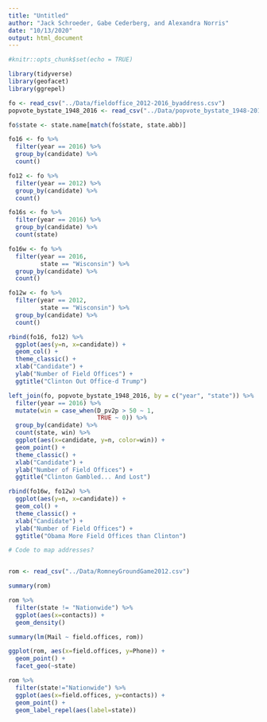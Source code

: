 ```yaml
---
title: "Untitled"
author: "Jack Schroeder, Gabe Cederberg, and Alexandra Norris"
date: "10/13/2020"
output: html_document
---
```


```r
#knitr::opts_chunk$set(echo = TRUE)

library(tidyverse)
library(geofacet)
library(ggrepel)

fo <- read_csv("../Data/fieldoffice_2012-2016_byaddress.csv")
popvote_bystate_1948_2016 <- read_csv("../Data/popvote_bystate_1948-2016.csv")

fo$state <- state.name[match(fo$state, state.abb)]

fo16 <- fo %>% 
  filter(year == 2016) %>% 
  group_by(candidate) %>% 
  count()

fo12 <- fo %>% 
  filter(year == 2012) %>% 
  group_by(candidate) %>% 
  count()

fo16s <- fo %>% 
  filter(year == 2016) %>% 
  group_by(candidate) %>% 
  count(state)

fo16w <- fo %>% 
  filter(year == 2016,
         state == "Wisconsin") %>% 
  group_by(candidate) %>% 
  count()

fo12w <- fo %>% 
  filter(year == 2012,
         state == "Wisconsin") %>% 
  group_by(candidate) %>% 
  count()

rbind(fo16, fo12) %>% 
  ggplot(aes(y=n, x=candidate)) +
  geom_col() +
  theme_classic() +
  xlab("Candidate") +
  ylab("Number of Field Offices") +
  ggtitle("Clinton Out Office-d Trump")

left_join(fo, popvote_bystate_1948_2016, by = c("year", "state")) %>% 
  filter(year == 2016) %>% 
  mutate(win = case_when(D_pv2p > 50 ~ 1,
                         TRUE ~ 0)) %>% 
  group_by(candidate) %>% 
  count(state, win) %>% 
  ggplot(aes(x=candidate, y=n, color=win)) +
  geom_point() +
  theme_classic() +
  xlab("Candidate") +
  ylab("Number of Field Offices") +
  ggtitle("Clinton Gambled... And Lost")

rbind(fo16w, fo12w) %>% 
  ggplot(aes(y=n, x=candidate)) +
  geom_col() +
  theme_classic() +
  xlab("Candidate") +
  ylab("Number of Field Offices") +
  ggtitle("Obama More Field Offices than Clinton")

# Code to map addresses?


rom <- read_csv("../Data/RomneyGroundGame2012.csv")

summary(rom)

rom %>% 
  filter(state != "Nationwide") %>% 
  ggplot(aes(x=contacts)) +
  geom_density()

summary(lm(Mail ~ field.offices, rom))

ggplot(rom, aes(x=field.offices, y=Phone)) +
  geom_point() +
  facet_geo(~state)

rom %>% 
  filter(state!="Nationwide") %>% 
  ggplot(aes(x=field.offices, y=contacts)) +
  geom_point() +
  geom_label_repel(aes(label=state))

```

